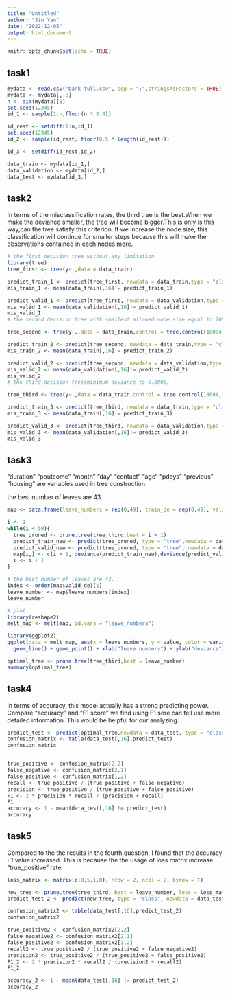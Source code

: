 ```yaml
---
title: "Untitled"
author: "Jin Yan"
date: "2022-12-05"
output: html_document
---
```


```r
knitr::opts_chunk$set(echo = TRUE)
```

## task1
```r
mydata <- read.csv("bank-full.csv", sep = ";",stringsAsFactors = TRUE)
mydata <- mydata[,-6]
n <- dim(mydata)[1]
set.seed(12345)
id_1 <- sample(1:n,floor(n * 0.4))

id_rest <- setdiff(1:n,id_1)
set.seed(12345)
id_2 <- sample(id_rest, floor(0.5 * length(id_rest)))

id_3 <- setdiff(id_rest,id_2)

data_train <- mydata[id_1,]
data_validation <- mydata[id_2,]
data_test <- mydata[id_3,]
```



## task2
In terms of the misclassification rates, the third tree is the best.When we make
the deviance smaller, the tree will become bigger.This is only is this way,can 
the tree satisfy this criterion. If we increase the node size, this 
classification will continue for smaller steps because this will make the 
observations contained in each nodes more.

```r
# the first decision tree without any limitation
library(tree)
tree_first <- tree(y~.,data = data_train)

predict_train_1 <- predict(tree_first, newdata = data_train,type = "class")
mis_train_1 <- mean(data_train[,16]!= predict_train_1)

predict_valid_1 <- predict(tree_first, newdata = data_validation,type = "class")
mis_valid_1 <- mean(data_validation[,16]!= predict_valid_1)
mis_valid_1
# the second decision tree with smallest allowed node size equal to 7000.

tree_second <- tree(y~.,data = data_train,control = tree.control(18084,minsize = 7000))

predict_train_2 <- predict(tree_second, newdata = data_train,type = "class")
mis_train_2 <- mean(data_train[,16]!= predict_train_2)

predict_valid_2 <- predict(tree_second, newdata = data_validation,type = "class")
mis_valid_2 <- mean(data_validation[,16]!= predict_valid_2)
mis_valid_2
# the third decision tree(minimum deviance to 0.0005)

tree_third <- tree(y~.,data = data_train,control = tree.control(18084,mindev = 0.0005))

predict_train_3 <- predict(tree_third, newdata = data_train,type = "class")
mis_train_3 <- mean(data_train[,16]!= predict_train_3)

predict_valid_3 <- predict(tree_third, newdata = data_validation,type = "class")
mis_valid_3 <- mean(data_validation[,16]!= predict_valid_3)
mis_valid_3
```

## task3
"duration" "poutcome" "month" "day" "contact" "age" "pdays" "previous" "housing"
are variables used in tree construction.

the best number of leaves are 43.
```r
map <- data.frame(leave_numbers = rep(0,49), train_de = rep(0,49), valid_de = rep(0,49))

i <- 1
while(i < 50){
  tree_pruned <- prune.tree(tree_third,best = i + 1)
  predict_train_new <- predict(tree_pruned, type = "tree",newdata = data_train)
  predict_valid_new <- predict(tree_pruned, type = "tree", newdata = data_validation)
  map[i,] <- c(i + 1, deviance(predict_train_new),deviance(predict_valid_new))
  i <- i + 1
}

# the best number of leaves are 43.
index <- order(map$valid_de)[1]
leave_number <- map$leave_numbers[index]
leave_number

# plot
library(reshape2)
melt_map <- melt(map, id.vars = "leave_numbers")

library(ggplot2)
ggplot(data = melt_map, aes(x = leave_numbers, y = value, color = variable)) +
  geom_line() + geom_point() + xlab("leave numbers") + ylab("deviance")

optimal_tree <- prune.tree(tree_third,best = leave_number)
summary(optimal_tree)

```

## task4
In terms of accuracy, this model actually has a strong predicting power. Compare
"accuracy" and "F1 score" we find using F1 sore can tell use more detailed information.
This would be helpful for our analyzing.
```r
predict_test <- predict(optimal_tree,newdata = data_test, type = "class")
confusion_matrix <- table(data_test[,16],predict_test)
confusion_matrix


true_positive <- confusion_matrix[2,2]
false_negative <- confusion_matrix[2,1]
false_positive <- confusion_matrix[1,2]
recall <- true_positive / (true_positive + false_negative)
precision <- true_positive / (true_positive + false_positive)
F1 <- 2 * precision * recall / (precision + recall)
F1 
accuracy <- 1 - mean(data_test[,16] != predict_test)
accuracy
```

## task5
Compared to the the results in the fourth question, I found that the accuracy
F1 value increased. This is because the the usage of loss matrix increase "true_positive" rate.
```r
loss_matrix <- matrix(c(0,5,1,0), nrow = 2, ncol = 2, byrow = T)

new_tree <- prune.tree(tree_third, best = leave_number, loss = loss_matrix)
predict_test_2 <- predict(new_tree, type = "class", newdata = data_test)

confusion_matrix2 <- table(data_test[,16],predict_test_2)
confusion_matrix2

true_positive2 <- confusion_matrix2[2,2]
false_negative2 <- confusion_matrix2[2,1]
false_positive2 <- confusion_matrix2[1,2]
recall2 <- true_positive2 / (true_positive2 + false_negative2)
precision2 <- true_positive2 / (true_positive2 + false_positive2)
F1_2 <- 2 * precision2 * recall2 / (precision2 + recall2)
F1_2

accuracy_2 <- 1 - mean(data_test[,16] != predict_test_2)
accuracy_2
```

